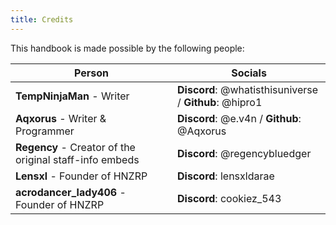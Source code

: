 ```yaml
---
title: Credits
---
```


This handbook is made possible by the following people:

| Person                                                  | Socials                                                |
| ------------------------------------------------------- | ------------------------------------------------------ |
| **TempNinjaMan** - Writer                               | **Discord**: @whatisthisuniverse / **Github**: @hipro1 |
| **Aqxorus** - Writer & Programmer                       | **Discord**: @e.v4n / **Github**: @Aqxorus             |
| **Regency** - Creator of the original staff-info embeds | **Discord**: @regencybluedger                          |
| **Lensxl** - Founder of HNZRP                           | **Discord**: lensxldarae                               |
| **acrodancer_lady406** - Founder of HNZRP               | **Discord**: cookiez_543                               |
